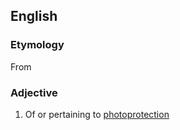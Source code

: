 ==English==

===Etymology===
From {{prefix|photo|protective}}

===Adjective===
{{en-adj}}

# Of or pertaining to [[photoprotection]]